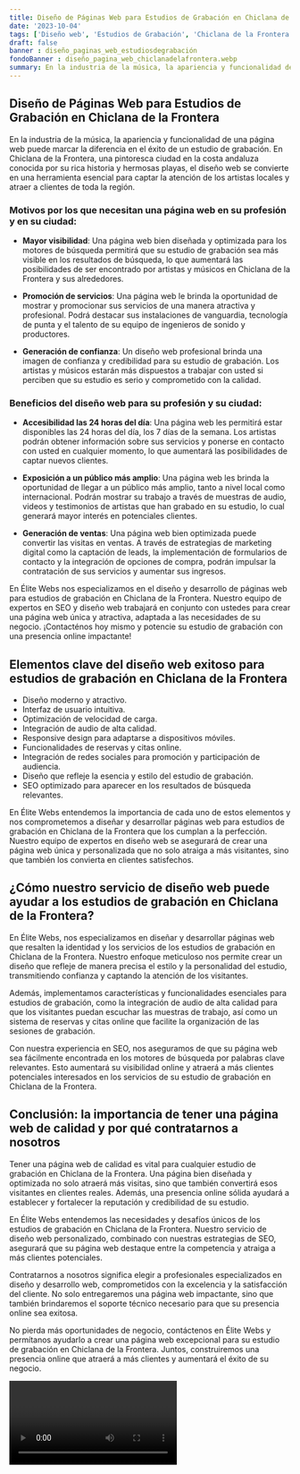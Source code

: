 ```yaml
---
title: Diseño de Páginas Web para Estudios de Grabación en Chiclana de la Frontera
date: '2023-10-04'
tags: ['Diseño web', 'Estudios de Grabación', 'Chiclana de la Frontera']
draft: false
banner : diseño_paginas_web_estudiosdegrabación
fondoBanner : diseño_pagina_web_chiclanadelafrontera.webp
summary: En la industria de la música, la apariencia y funcionalidad de una página web puede marcar la diferencia en el éxito de un estudio de grabación. En Chiclana de la Frontera, una pintoresca ciudad en la costa andaluza conocida por su rica historia y hermosas playas, el diseño web se convierte en una herramienta esencial para captar la atención de los artistas locales y atraer a clientes de toda la región.
---
```


## Diseño de Páginas Web para Estudios de Grabación en Chiclana de la Frontera

En la industria de la música, la apariencia y funcionalidad de una página web puede marcar la diferencia en el éxito de un estudio de grabación. En Chiclana de la Frontera, una pintoresca ciudad en la costa andaluza conocida por su rica historia y hermosas playas, el diseño web se convierte en una herramienta esencial para captar la atención de los artistas locales y atraer a clientes de toda la región.

### Motivos por los que necesitan una página web en su profesión y en su ciudad:

- **Mayor visibilidad**: Una página web bien diseñada y optimizada para los motores de búsqueda permitirá que su estudio de grabación sea más visible en los resultados de búsqueda, lo que aumentará las posibilidades de ser encontrado por artistas y músicos en Chiclana de la Frontera y sus alrededores.

- **Promoción de servicios**: Una página web le brinda la oportunidad de mostrar y promocionar sus servicios de una manera atractiva y profesional. Podrá destacar sus instalaciones de vanguardia, tecnología de punta y el talento de su equipo de ingenieros de sonido y productores.

- **Generación de confianza**: Un diseño web profesional brinda una imagen de confianza y credibilidad para su estudio de grabación. Los artistas y músicos estarán más dispuestos a trabajar con usted si perciben que su estudio es serio y comprometido con la calidad.

### Beneficios del diseño web para su profesión y su ciudad:

- **Accesibilidad las 24 horas del día**: Una página web les permitirá estar disponibles las 24 horas del día, los 7 días de la semana. Los artistas podrán obtener información sobre sus servicios y ponerse en contacto con usted en cualquier momento, lo que aumentará las posibilidades de captar nuevos clientes.

- **Exposición a un público más amplio**: Una página web les brinda la oportunidad de llegar a un público más amplio, tanto a nivel local como internacional. Podrán mostrar su trabajo a través de muestras de audio, videos y testimonios de artistas que han grabado en su estudio, lo cual generará mayor interés en potenciales clientes.

- **Generación de ventas**: Una página web bien optimizada puede convertir las visitas en ventas. A través de estrategias de marketing digital como la captación de leads, la implementación de formularios de contacto y la integración de opciones de compra, podrán impulsar la contratación de sus servicios y aumentar sus ingresos.

En Élite Webs nos especializamos en el diseño y desarrollo de páginas web para estudios de grabación en Chiclana de la Frontera. Nuestro equipo de expertos en SEO y diseño web trabajará en conjunto con ustedes para crear una página web única y atractiva, adaptada a las necesidades de su negocio. ¡Contacténos hoy mismo y potencie su estudio de grabación con una presencia online impactante!

<GifSeo />

<Cta />

## Elementos clave del diseño web exitoso para estudios de grabación en Chiclana de la Frontera

- Diseño moderno y atractivo.
- Interfaz de usuario intuitiva.
- Optimización de velocidad de carga.
- Integración de audio de alta calidad.
- Responsive design para adaptarse a dispositivos móviles.
- Funcionalidades de reservas y citas online.
- Integración de redes sociales para promoción y participación de audiencia.
- Diseño que refleje la esencia y estilo del estudio de grabación.
- SEO optimizado para aparecer en los resultados de búsqueda relevantes.

En Élite Webs entendemos la importancia de cada uno de estos elementos y nos comprometemos a diseñar y desarrollar páginas web para estudios de grabación en Chiclana de la Frontera que los cumplan a la perfección. Nuestro equipo de expertos en diseño web se asegurará de crear una página web única y personalizada que no solo atraiga a más visitantes, sino que también los convierta en clientes satisfechos.

## ¿Cómo nuestro servicio de diseño web puede ayudar a los estudios de grabación en Chiclana de la Frontera?

En Élite Webs, nos especializamos en diseñar y desarrollar páginas web que resalten la identidad y los servicios de los estudios de grabación en Chiclana de la Frontera. Nuestro enfoque meticuloso nos permite crear un diseño que refleje de manera precisa el estilo y la personalidad del estudio, transmitiendo confianza y captando la atención de los visitantes.

Además, implementamos características y funcionalidades esenciales para estudios de grabación, como la integración de audio de alta calidad para que los visitantes puedan escuchar las muestras de trabajo, así como un sistema de reservas y citas online que facilite la organización de las sesiones de grabación.

Con nuestra experiencia en SEO, nos aseguramos de que su página web sea fácilmente encontrada en los motores de búsqueda por palabras clave relevantes. Esto aumentará su visibilidad online y atraerá a más clientes potenciales interesados en los servicios de su estudio de grabación en Chiclana de la Frontera.

## Conclusión: la importancia de tener una página web de calidad y por qué contratarnos a nosotros

Tener una página web de calidad es vital para cualquier estudio de grabación en Chiclana de la Frontera. Una página bien diseñada y optimizada no solo atraerá más visitas, sino que también convertirá esos visitantes en clientes reales. Además, una presencia online sólida ayudará a establecer y fortalecer la reputación y credibilidad de su estudio.

En Élite Webs entendemos las necesidades y desafíos únicos de los estudios de grabación en Chiclana de la Frontera. Nuestro servicio de diseño web personalizado, combinado con nuestras estrategias de SEO, asegurará que su página web destaque entre la competencia y atraiga a más clientes potenciales.

Contratarnos a nosotros significa elegir a profesionales especializados en diseño y desarrollo web, comprometidos con la excelencia y la satisfacción del cliente. No solo entregaremos una página web impactante, sino que también brindaremos el soporte técnico necesario para que su presencia online sea exitosa.

No pierda más oportunidades de negocio, contáctenos en Élite Webs y permítanos ayudarlo a crear una página web excepcional para su estudio de grabación en Chiclana de la Frontera. Juntos, construiremos una presencia online que atraerá a más clientes y aumentará el éxito de su negocio.

<Video />

<CtaBot job='Estudios de Grabación' city='Chiclana de la Frontera'/>

<Gmaps query='Chiclana de la Frontera+españa+maps' />